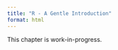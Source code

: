 ```yaml
---
title: "R - A Gentle Introduction"
format: html
---
```


::: {.callout-note"}

This chapter is work-in-progress.

:::